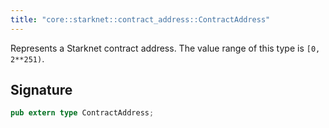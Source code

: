 ```yaml
---
title: "core::starknet::contract_address::ContractAddress"
---
```


Represents a Starknet contract address.
The value range of this type is `[0, 2**251)`.



## Signature

```rust
pub extern type ContractAddress;
```



